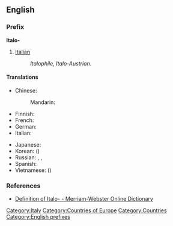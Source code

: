 {{also|italo-|italo|Italo}}
==English==

===Prefix===
'''Italo-'''

# [[Italian]]
#:''Italophile'', ''Italo-Austrian''.

====Translations====
{{trans-top|relating to Italy or Italian}}
* Chinese:
*: Mandarin: {{t-|cmn|意|alt=意-|tr=Yì-|sc=Hani}}
* Finnish: {{t+|fi|italialainen}}
* French: {{t-|fr|italo-}}
* German: {{t+|de|Italienisch|alt=Italienisch-}}
* Italian: {{t-|it|italo-}}
{{trans-mid}}
* Japanese: {{t+|ja|伊|alt=伊-|tr=い-, i-}}
* Korean: {{t+|ko|이|alt=이-|tr=i-|sc=Hang}} ({{t+|ko|伊|alt=伊-|sc=Hani}})
* Russian: {{t|ru|итальянско-|tr=ital'jánsko-}}, {{t|ru|итальяно-|tr=ital'jáno}}, {{t|ru|итало-|tr=itálo-}}
* Spanish: {{t-|es|italo-}}
* Vietnamese: {{t+|vi|Ý|xs=Vietnamese}} ({{t-|vi|意|alt=意-|sc=Hani|xs=Vietnamese}})
{{trans-bottom}}

===References===
*[http://m-w.com/dictionary/italo Definition of Italo- - Merriam-Webster Online Dictionary]

[[Category:Italy]]
[[Category:Countries of Europe]]
[[Category:Countries]]
[[Category:English prefixes]]